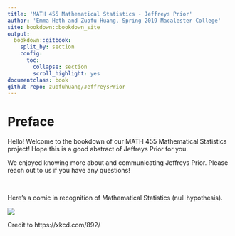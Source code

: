 ```yaml
---
title: 'MATH 455 Mathematical Statistics - Jeffreys Prior'
author: 'Emma Heth and Zuofu Huang, Spring 2019 Macalester College'
site: bookdown::bookdown_site
output: 
  bookdown::gitbook:
    split_by: section
    config:
      toc:
        collapse: section
        scroll_highlight: yes
documentclass: book  
github-repo: zuofuhuang/JeffreysPrior
---
```

  
# Preface

Hello! Welcome to the bookdown of our MATH 455 Mathematical Statistics project! Hope this is a good abstract of Jeffreys Prior for you.

We enjoyed knowing more about and communicating Jeffreys Prior. Please reach out to us if you have any questions!

&nbsp;

Here's a comic in recognition of Mathematical Statistics (null hypothesis).

![](StartComic.png)

Credit to https://xkcd.com/892/